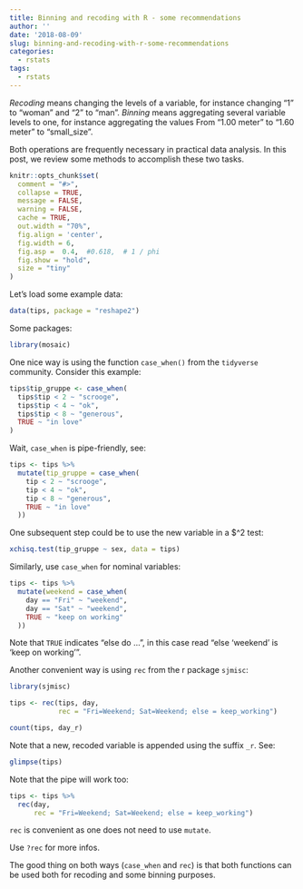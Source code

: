 ```yaml
---
title: Binning and recoding with R - some recommendations
author: ''
date: '2018-08-09'
slug: binning-and-recoding-with-r-some-recommendations
categories:
  - rstats
tags:
  - rstats
---
```



*Recoding* means changing the levels of a variable, for instance changing "1" to "woman" and "2" to "man". *Binning* means aggregating several variable levels to one, for instance aggregating the values From "1.00 meter" to "1.60 meter" to "small_size".

Both operations are frequently necessary in practical data analysis. In this post, we review some methods to accomplish these two tasks.


```r

knitr::opts_chunk$set(
  comment = "#>",
  collapse = TRUE,
  message = FALSE,
  warning = FALSE,
  cache = TRUE,
  out.width = "70%",
  fig.align = 'center',
  fig.width = 6,
  fig.asp =  0.4,  #0.618,  # 1 / phi
  fig.show = "hold",
  size = "tiny"
)

```



Let's load some example data:

```r
data(tips, package = "reshape2")
```


Some packages:
```r
library(mosaic)
```


One nice way is using the function `case_when()` from the `tidyverse` community. Consider this example:

```r
tips$tip_gruppe <- case_when(
  tips$tip < 2 ~ "scrooge",
  tips$tip < 4 ~ "ok",
  tips$tip < 8 ~ "generous",
  TRUE ~ "in love"
)

```


Wait, `case_when` is pipe-friendly, see:

```r
tips <- tips %>% 
  mutate(tip_gruppe = case_when(
    tip < 2 ~ "scrooge",
    tip < 4 ~ "ok",
    tip < 8 ~ "generous",
    TRUE ~ "in love"
  ))

```


One subsequent step could be to use the new variable in a $\chi^2 test:

```r
xchisq.test(tip_gruppe ~ sex, data = tips)
```


Similarly, use `case_when` for nominal variables:

```r
tips <- tips %>% 
  mutate(weekend = case_when(
    day == "Fri" ~ "weekend",
    day == "Sat" ~ "weekend",
    TRUE ~ "keep on working"
  ))
```

Note that `TRUE` indicates "else do ...", in this case read "else 'weekend'  is 'keep on working'".


Another convenient way is using `rec` from the r package `sjmisc`:

```r
library(sjmisc)
```


```r
tips <- rec(tips, day,
            rec = "Fri=Weekend; Sat=Weekend; else = keep_working")

count(tips, day_r)
```


Note that a new, recoded variable is appended using the suffix `_r`. See:

```r
glimpse(tips)
```


Note that the pipe will work too:

```r
tips <- tips %>% 
  rec(day,
      rec = "Fri=Weekend; Sat=Weekend; else = keep_working")

```

`rec` is convenient as one does not need to use `mutate`. 

Use `?rec` for more infos.


The good thing on both ways (`case_when` and `rec`) is that both functions can be used both for recoding and some binning purposes.

